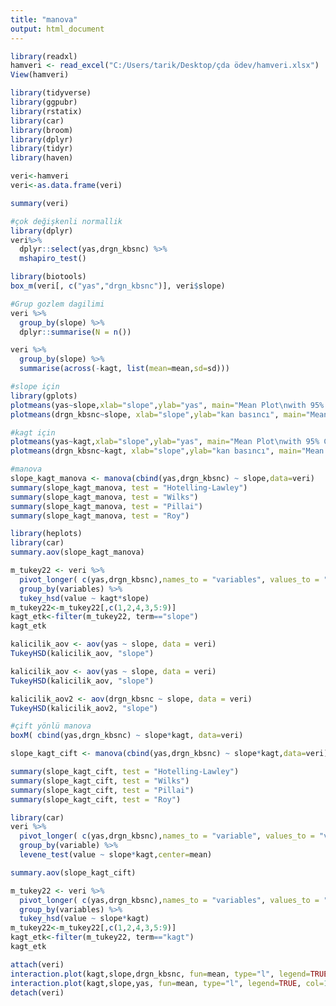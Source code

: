 ```yaml
---
title: "manova"
output: html_document
---
```


```r
library(readxl)
hamveri <- read_excel("C:/Users/tarik/Desktop/çda ödev/hamveri.xlsx")
View(hamveri)
```

```r
library(tidyverse)
library(ggpubr)
library(rstatix)
library(car)
library(broom)
library(dplyr)
library(tidyr)
library(haven)

```
```r
veri<-hamveri
veri<-as.data.frame(veri)
```
```r
summary(veri)
```
```r
#çok değişkenli normallik
library(dplyr)
veri%>%
  dplyr::select(yas,drgn_kbsnc) %>%
  mshapiro_test()

```

```r
library(biotools)
box_m(veri[, c("yas","drgn_kbsnc")], veri$slope)
```
```r
#Grup gozlem dagilimi
veri %>%
  group_by(slope) %>%
  dplyr::summarise(N = n())
```

```r
veri %>% 
  group_by(slope) %>%
  summarise(across(-kagt, list(mean=mean,sd=sd)))
```

```r
#slope için
library(gplots)
plotmeans(yas~slope,xlab="slope",ylab="yas", main="Mean Plot\nwith 95% CI",data=veri)
plotmeans(drgn_kbsnc~slope, xlab="slope",ylab="kan basıncı", main="Mean Plot\nwith 95% CI",data=veri)


```

```r
#kagt için
plotmeans(yas~kagt,xlab="slope",ylab="yas", main="Mean Plot\nwith 95% CI",data=veri)
plotmeans(drgn_kbsnc~kagt, xlab="slope",ylab="kan basıncı", main="Mean Plot\nwith 95% CI",data=veri)

```

```r
#manova
slope_kagt_manova <- manova(cbind(yas,drgn_kbsnc) ~ slope,data=veri)
summary(slope_kagt_manova, test = "Hotelling-Lawley")
summary(slope_kagt_manova, test = "Wilks")
summary(slope_kagt_manova, test = "Pillai")
summary(slope_kagt_manova, test = "Roy")

```

```r
library(heplots)
library(car)
summary.aov(slope_kagt_manova)
```

```r
m_tukey22 <- veri %>%
  pivot_longer( c(yas,drgn_kbsnc),names_to = "variables", values_to = "value") %>%
  group_by(variables) %>%
  tukey_hsd(value ~ kagt*slope)
m_tukey22<-m_tukey22[,c(1,2,4,3,5:9)]
kagt_etk<-filter(m_tukey22, term=="slope")
kagt_etk

```

```r
kalicilik_aov <- aov(yas ~ slope, data = veri)
TukeyHSD(kalicilik_aov, "slope")
```

```r
kalicilik_aov <- aov(yas ~ slope, data = veri)
TukeyHSD(kalicilik_aov, "slope")
```

```r
kalicilik_aov2 <- aov(drgn_kbsnc ~ slope, data = veri)
TukeyHSD(kalicilik_aov2, "slope")
```
```r
#çift yönlü manova
boxM( cbind(yas,drgn_kbsnc) ~ slope*kagt, data=veri)
```
```r
slope_kagt_cift <- manova(cbind(yas,drgn_kbsnc) ~ slope*kagt,data=veri)
```

```r
summary(slope_kagt_cift, test = "Hotelling-Lawley")
summary(slope_kagt_cift, test = "Wilks")
summary(slope_kagt_cift, test = "Pillai")
summary(slope_kagt_cift, test = "Roy")

```
```r
library(car)
veri %>% 
  pivot_longer( c(yas,drgn_kbsnc),names_to = "variable", values_to = "value") %>%
  group_by(variable) %>%
  levene_test(value ~ slope*kagt,center=mean)

```

```r
summary.aov(slope_kagt_cift)
```

```r

m_tukey22 <- veri %>%
  pivot_longer( c(yas,drgn_kbsnc),names_to = "variables", values_to = "value") %>%
  group_by(variables) %>%
  tukey_hsd(value ~ slope*kagt)
m_tukey22<-m_tukey22[,c(1,2,4,3,5:9)]
kagt_etk<-filter(m_tukey22, term=="kagt")
kagt_etk

```

```r
attach(veri)
interaction.plot(kagt,slope,drgn_kbsnc, fun=mean, type="l", legend=TRUE,col=1:3, lwd=2)
interaction.plot(kagt,slope,yas, fun=mean, type="l", legend=TRUE, col=1:3,lwd=2)
detach(veri)
```

